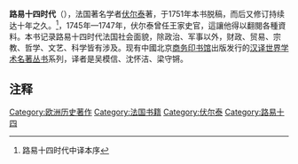 {{Expand |time=2011-03-14T15:35:42+00:00 }}
'''路易十四时代'''（{{lang-fr|''Le Siècle de Louis XIV''}}），法国著名学者[[伏尔泰|伏尔泰]]著，于1751年本书脱稿，而后又修订持续达十年之久。<ref>路易十四时代中译本序</ref>，1745年—1747年，伏尔泰曾任王家史官，這讓他得以翻閱各種資料。本书记录路易十四时代法国社会面貌，除政治、军事以外，财政、贸易、宗教、哲学、文艺、科学皆有涉及。现有中國北京[[商务印书馆|商务印书馆]]出版发行的[[汉译世界学术名著丛书|汉译世界学术名著丛书]]系列，译者是吴模信、沈怀洁、梁守锵。

==注释==
<references/>

[[Category:欧洲历史著作|Category:欧洲历史著作]]
[[Category:法国书籍|Category:法国书籍]]
[[Category:伏尔泰|Category:伏尔泰]]
[[Category:路易十四|Category:路易十四]]
